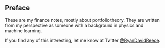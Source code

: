 
## Preface {.unnumbered}

These are my finance notes, mostly about portfolio theory.
They are written from my perspective as someone with a background
in physics and machine learning.

If you find any of this interesting, let me know
at Twitter [&#64;RyanDavidReece](https://twitter.com/RyanDavidReece).

